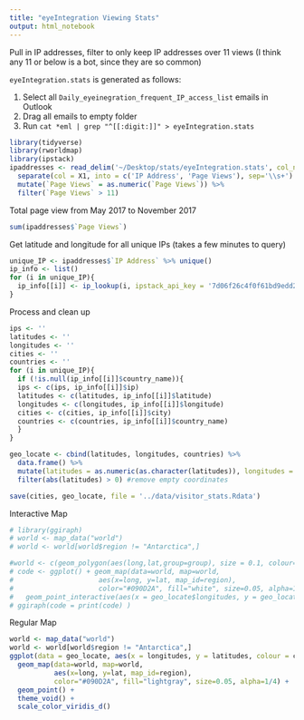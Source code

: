 ```yaml
---
title: "eyeIntegration Viewing Stats"
output: html_notebook
---
```


Pull in IP addresses, filter to only keep IP addresses over 11 views (I think any 11 or below is a bot, since they are so common)

`eyeIntegration.stats` is generated as follows:

1. Select all `Daily_eyeinegration_frequent_IP_access_list` emails in Outlook
2. Drag all emails to empty folder
3. Run `cat *eml | grep "^[[:digit:]]" > eyeIntegration.stats`

```r
library(tidyverse)
library(rworldmap)
library(ipstack)
ipaddresses <- read_delim('~/Desktop/stats/eyeIntegration.stats', col_names = F, delim = '\\s+') %>% 
  separate(col = X1, into = c('IP Address', 'Page Views'), sep='\\s+') %>% 
  mutate(`Page Views` = as.numeric(`Page Views`)) %>%  
  filter(`Page Views` > 11)
```

Total page view from May 2017 to November 2017
```r
sum(ipaddresses$`Page Views`)
```

Get latitude and longitude for all unique IPs (takes a few minutes to query)
```r
unique_IP <- ipaddresses$`IP Address` %>% unique()
ip_info <- list()
for (i in unique_IP){
  ip_info[[i]] <- ip_lookup(i, ipstack_api_key = '7d06f26c4f0f61bd9edd20df0219f874', hostname = T)
}

```

Process and clean up
```r
ips <- ''
latitudes <- ''
longitudes <- ''
cities <- ''
countries <- ''
for (i in unique_IP){
  if (!is.null(ip_info[[i]]$country_name)){
  ips <- c(ips, ip_info[[i]]$ip)
  latitudes <- c(latitudes, ip_info[[i]]$latitude)
  longitudes <- c(longitudes, ip_info[[i]]$longitude)
  cities <- c(cities, ip_info[[i]]$city)
  countries <- c(countries, ip_info[[i]]$country_name)
  }
}

geo_locate <- cbind(latitudes, longitudes, countries) %>% 
  data.frame() %>% 
  mutate(latitudes = as.numeric(as.character(latitudes)), longitudes = as.numeric(as.character(longitudes))) %>% 
  filter(abs(latitudes) > 0) #remove empty coordinates

save(cities, geo_locate, file = '../data/visitor_stats.Rdata')
```

Interactive Map
```r
# library(ggiraph)
# world <- map_data("world")
# world <- world[world$region != "Antarctica",]

#world <- c(geom_polygon(aes(long,lat,group=group), size = 0.1, colour= "#090D2A", fill="white", alpha=0.8, data=worldmap))
# code <- ggplot() + geom_map(data=world, map=world,
#                     aes(x=long, y=lat, map_id=region),
#                     color="#090D2A", fill="white", size=0.05, alpha=1/4) + 
#   geom_point_interactive(aes(x = geo_locate$longitudes, y = geo_locate$latitudes, tooltip=geo_locate$cities)) + theme_void() 
# ggiraph(code = print(code) )
```

Regular Map
```r
world <- map_data("world")
world <- world[world$region != "Antarctica",]
ggplot(data = geo_locate, aes(x = longitudes, y = latitudes, colour = countries)) + 
  geom_map(data=world, map=world,
           aes(x=long, y=lat, map_id=region),
           color="#090D2A", fill="lightgray", size=0.05, alpha=1/4) + 
  geom_point() + 
  theme_void() +
  scale_color_viridis_d()

```
